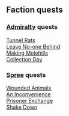== Faction quests ==

=== [[Admiralty]] quests ===
[[Tunnel Rats]]<br>
[[Leave No-one Behind]]<br>
[[Making Molehills]]<br>
[[Collection Day]]

=== [[Spree]] quests ===
[[Wounded Animals]]<br>
[[An Inconvenience]]<br>
[[Prisoner Exchange]]<br>
[[Shake Down]]